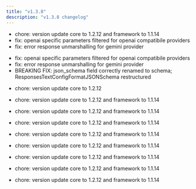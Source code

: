 ```yaml
---
title: "v1.3.8"
description: "v1.3.8 changelog"
---
```

<Update label="Bifrost(HTTP)" description="v1.3.8">

- chore: version update core to 1.2.12 and framework to 1.1.14
- fix: openai specific parameters filtered for openai compatibile providers
- fix: error response unmarshalling for gemini provider

</Update>
<Update label="Core" description="v1.3.8">

- fix: openai specific parameters filtered for openai compatibile providers
- fix: error response unmarshalling for gemini provider
- BREAKING FIX: json_schema field correctly renamed to schema; ResponsesTextConfigFormatJSONSchema restructured

</Update>
<Update label="Framework" description="v1.3.8">

- chore: version update core to 1.2.12

</Update>
<Update label="governance" description="v1.3.8">

- chore: version update core to 1.2.12 and framework to 1.1.14

</Update>
<Update label="jsonparser" description="v1.3.8">

- chore: version update core to 1.2.12 and framework to 1.1.14

</Update>
<Update label="logging" description="v1.3.8">

- chore: version update core to 1.2.12 and framework to 1.1.14

</Update>
<Update label="maxim" description="v1.3.8">

- chore: version update core to 1.2.12 and framework to 1.1.14

</Update>
<Update label="mocker" description="v1.3.8">

- chore: version update core to 1.2.12 and framework to 1.1.14

</Update>
<Update label="otel" description="v1.3.8">

- chore: version update core to 1.2.12 and framework to 1.1.14

</Update>
<Update label="semanticcache" description="v1.3.8">

- chore: version update core to 1.2.12 and framework to 1.1.14

</Update>
<Update label="telemetry" description="v1.3.8">

- chore: version update core to 1.2.12 and framework to 1.1.14

</Update>
